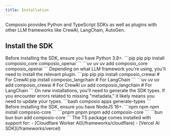 ```yaml
---
title: Installation
---
```


Composio provides Python and TypeScript SDKs as well as plugins with other LLM frameworks like CrewAI, LangChain, AutoGen.

## Install the SDK

<Tabs>
  <Tab title="Python">
Before installing the SDK, ensure you have Python 3.8+.
  <Steps>
  <Step title="Install Composio">
  <CodeGroup>
    ```pip pip
    pip install composio_core composio_openai
    ```
    ```uv uv
    uv add composio_core composio_openai
    ```
  </CodeGroup>
  </Step>
  <Step title="Install the relevant plugin">
    Depending on what LLM framework you're using, you'll need to install the relevant plugin.
    <CodeGroup>
    ```pip pip
    pip install composio_crewai      # For CrewAI
    pip install composio_langchain   # For LangChain
    ```
    ```uv uv
    uv add composio_crewai      # For CrewAI
    uv add composio_langchain   # For LangChain
    ```
    </CodeGroup>
    </Step>
    <Step title="Post Installation">
  On new installations, you'll need to generate the SDK types. If you encounter errors related to missing "metadata," it likely means you need to update your types.
    ```bash
    composio apps generate-types
    ```
    </Step>
    </Steps>
  </Tab>
  <Tab title="TypeScript">
Before installing the SDK, ensure you have NodeJS 16+.
  <Steps>
  <Step title="Install Composio">
  <CodeGroup>
    ```npm npm
    npm install composio-core
    ```
    ```pnpm pnpm
    pnpm add composio-core
    ```
    ```bun bun
    bun add composio-core
    ```
  </CodeGroup>
  </Step>
  <Step title="Plugins">
  The TS package comes installed with support for:
  - [Cloudflare Worker AI](/frameworks/cloudflare)
  - [Vercel AI SDK](/frameworks/vercel)
  </Step>
  </Steps>
  </Tab>
</Tabs>
